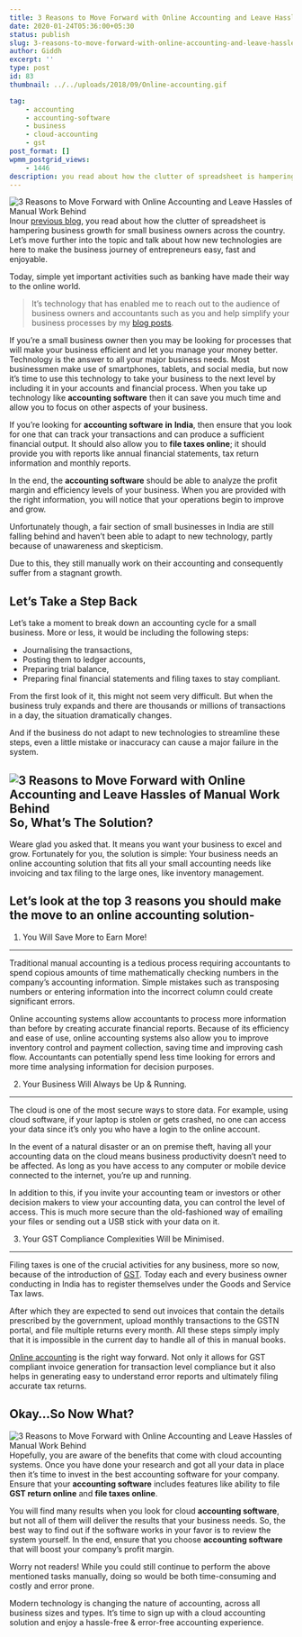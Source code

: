 ```yaml
---
title: 3 Reasons to Move Forward with Online Accounting and Leave Hassles of Manual Work Behind
date: 2020-01-24T05:36:00+05:30
status: publish
slug: 3-reasons-to-move-forward-with-online-accounting-and-leave-hassles-of-manual-work-behind
author: Giddh
excerpt: ''
type: post
id: 83
thumbnail: ../../uploads/2018/09/Online-accounting.gif

tag:
    - accounting
    - accounting-software
    - business
    - cloud-accounting
    - gst
post_format: []
wpmm_postgrid_views:
    - 1446
description: you read about how the clutter of spreadsheet is hampering business growth for small business owners across the country. Let’s move further into the topic and talk about how new technologies are here to make the business journey of 
---
```

<img class="wp-block-image size-large" src = "../../img/blog/1*glLmamUk2T6Taz18wWDbgw.webp" alt="3 Reasons to Move Forward with Online Accounting and Leave Hassles of Manual Work Behind" />Inour [previous blog](https://giddh.com/blog/why-you-need-freedom-from-the-clutter-of-spreadsheets), you read about how the clutter of spreadsheet is hampering business growth for small business owners across the country. Let’s move further into the topic and talk about how new technologies are here to make the business journey of entrepreneurs easy, fast and enjoyable.

Today, simple yet important activities such as banking have made their way to the online world.

> It’s technology that has enabled me to reach out to the audience of business owners and accountants such as you and help simplify your business processes by my [blog posts](https://giddh.com/blog).

If you’re a small business owner then you may be looking for processes that will make your business efficient and let you manage your money better. Technology is the answer to all your major business needs. Most businessmen make use of smartphones, tablets, and social media, but now it’s time to use this technology to take your business to the next level by including it in your accounts and financial process. When you take up technology like **accounting software** then it can save you much time and allow you to focus on other aspects of your business.

If you’re looking for **accounting software** **in** **India**, then ensure that you look for one that can track your transactions and can produce a sufficient financial output. It should also allow you to **file taxes online**; it should provide you with reports like annual financial statements, tax return information and monthly reports.

In the end, the **accounting software** should be able to analyze the profit margin and efficiency levels of your business. When you are provided with the right information, you will notice that your operations begin to improve and grow.

Unfortunately though, a fair section of small businesses in India are still falling behind and haven’t been able to adapt to new technology, partly because of unawareness and skepticism.

Due to this, they still manually work on their accounting and consequently suffer from a stagnant growth.

Let’s Take a Step Back
----------------------

Let’s take a moment to break down an accounting cycle for a small business. More or less, it would be including the following steps:

- Journalising the transactions,
- Posting them to ledger accounts,
- Preparing trial balance,
- Preparing final financial statements and filing taxes to stay compliant.

From the first look of it, this might not seem very difficult. But when the business truly expands and there are thousands or millions of transactions in a day, the situation dramatically changes.

And if the business do not adapt to new technologies to streamline these steps, even a little mistake or inaccuracy can cause a major failure in the system.

<img class="wp-block-image size-large" src = "../../img/blog/1*LvyLU_vF_NDqoBHcbqZvyg.webp" alt="3 Reasons to Move Forward with Online Accounting and Leave Hassles of Manual Work Behind"  />So, What’s The Solution?
------------------------

Weare glad you asked that. It means you want your business to excel and grow. Fortunately for you, the solution is simple: Your business needs an online accounting solution that fits all your small accounting needs like invoicing and tax filing to the large ones, like inventory management.

Let’s look at the top 3 reasons you should make the move to an online accounting solution-
------------------------------------------------------------------------------------------

1. You Will Save More to Earn More!
-----------------------------------

Traditional manual accounting is a tedious process requiring accountants to spend copious amounts of time mathematically checking numbers in the company’s accounting information. Simple mistakes such as transposing numbers or entering information into the incorrect column could create significant errors.

Online accounting systems allow accountants to process more information than before by creating accurate financial reports. Because of its efficiency and ease of use, online accounting systems also allow you to improve inventory control and payment collection, saving time and improving cash flow. Accountants can potentially spend less time looking for errors and more time analysing information for decision purposes.

2. Your Business Will Always be Up &amp; Running.
-------------------------------------------------

The cloud is one of the most secure ways to store data. For example, using cloud software, if your laptop is stolen or gets crashed, no one can access your data since it’s only you who have a login to the online account.

In the event of a natural disaster or an on premise theft, having all your accounting data on the cloud means business productivity doesn’t need to be affected. As long as you have access to any computer or mobile device connected to the internet, you’re up and running.

In addition to this, if you invite your accounting team or investors or other decision makers to view your accounting data, you can control the level of access. This is much more secure than the old-fashioned way of emailing your files or sending out a USB stick with your data on it.

3. Your GST Compliance Complexities Will be Minimised.
------------------------------------------------------

Filing taxes is one of the crucial activities for any business, more so now, because of the introduction of [GST](https://giddh.com/gst). Today each and every business owner conducting in India has to register themselves under the Goods and Service Tax laws.

After which they are expected to send out invoices that contain the details prescribed by the government, upload monthly transactions to the GSTN portal, and file multiple returns every month. All these steps simply imply that it is impossible in the current day to handle all of this in manual books.

[Online accounting](https://giddh.com) is the right way forward. Not only it allows for GST compliant invoice generation for transaction level compliance but it also helps in generating easy to understand error reports and ultimately filing accurate tax returns.

Okay…So Now What?
-----------------

<img class="wp-block-image size-large" src = "https://miro.medium.com/max/550/1*mf1h-iuTTjpfZ4htigry6w.gif" alt="3 Reasons to Move Forward with Online Accounting and Leave Hassles of Manual Work Behind" />Hopefully, you are aware of the benefits that come with cloud accounting systems. Once you have done your research and got all your data in place then it’s time to invest in the best accounting software for your company. Ensure that your **accounting software** includes features like ability to file **GST return online** and **file taxes online**.

You will find many results when you look for cloud **accounting software**, but not all of them will deliver the results that your business needs. So, the best way to find out if the software works in your favor is to review the system yourself. In the end, ensure that you choose **accounting software** that will boost your company’s profit margin.

Worry not readers! While you could still continue to perform the above mentioned tasks manually, doing so would be both time-consuming and costly and error prone.

Modern technology is changing the nature of accounting, across all business sizes and types. It’s time to sign up with a cloud accounting solution and enjoy a hassle-free &amp; error-free accounting experience.